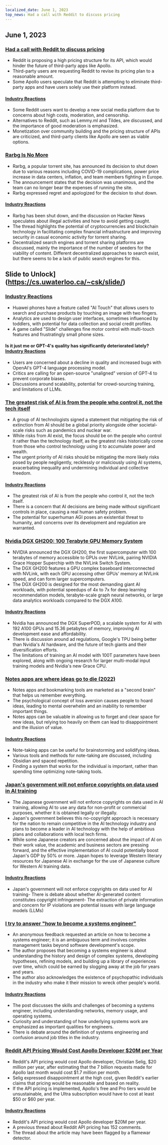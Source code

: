 ```yaml
---
localized_date: June 1, 2023
top_news: Had a call with Reddit to discuss pricing
---
```




<CallToAction />

<Steps>

## June 1, 2023

### [Had a call with Reddit to discuss pricing](https://old.reddit.com/r/apolloapp/comments/13ws4w3/had_a_call_with_reddit_to_discuss_pricing_bad/)

- Reddit is proposing a high pricing structure for its API, which would hinder the future of third-party apps like Apollo.
- Third-party users are requesting Reddit to revise its pricing plan to a reasonable amount.
- Some Apollo users speculate that Reddit is attempting to eliminate third-party apps and have users solely use their platform instead.

#### [Industry Reactions](http://news.ycombinator.com/item?id=36141083)

- Some Reddit users want to develop a new social media platform due to concerns about high costs, moderation, and censorship.
- Alternatives to Reddit, such as Lemmy.ml and Tildes, are discussed, and the importance of good moderation is emphasized.
- Monetization over community building and the pricing structure of APIs are criticized, and third-party clients like Apollo are seen as viable options.

### [Rarbg Is No More](https://web.archive.org/web/20230531105653/https://rarbg.to/index80.php)

- Rarbg, a popular torrent site, has announced its decision to shut down due to various reasons including COVID-19 complications, power price increase in data centers, inflation, and team members fighting in Europe.
- The announcement states that the decision was unanimous, and the team can no longer bear the expenses of running the site.
- Rarbg expressed regret and apologized for the decision to shut down.

#### [Industry Reactions](http://news.ycombinator.com/item?id=36136819)

- Rarbg has been shut down, and the discussion on Hacker News speculates about illegal activities and how to avoid getting caught.
- The thread highlights the potential of cryptocurrencies and blockchain technology in facilitating complex financial infrastructure and improving security in casual economic activity for torrent sharing.
- Decentralized search engines and torrent sharing platforms are discussed, mainly the importance of the number of seeders for the viability of content. Different decentralized approaches to search exist, but there seems to be a lack of public search engines for this.

## Slide to Unlock](https://cs.uwaterloo.ca/~csk/slide/)

### [Industry Reactions](http://news.ycombinator.com/item?id=36138304)

- Huawei phones have a feature called "AI Touch" that allows users to search and purchase products by touching an image with two fingers.
- Analytics are used to design user interfaces, sometimes influenced by toddlers, with potential for data collection and social credit profiles.
- A game called "Slide" challenges fine motor control with multi-touch features and frustratingly small phone sizes.

#### Is it just me or GPT-4's quality has significantly deteriorated lately? [Industry Reactions](http://news.ycombinator.com/item?id=36134249)

- Users are concerned about a decline in quality and increased bugs with OpenAI's GPT-4 language processing model.
- Critics are calling for an open-source "unaligned" version of GPT-4 to prevent corporate biases.
- Discussions around scalability, potential for crowd-sourcing training, and limitations of LLMs.

### [The greatest risk of AI is from the people who control it, not the tech itself](https://aisnakeoil.substack.com/p/is-avoiding-extinction-from-ai-really)

- A group of AI technologists signed a statement that mitigating the risk of extinction from AI should be a global priority alongside other societal-scale risks such as pandemics and nuclear war.
- While risks from AI exist, the focus should be on the people who control it rather than the technology itself, as the greatest risks historically come from those who control technology using it to accumulate power and wealth.
- The urgent priority of AI risks should be mitigating the more likely risks posed by people negligently, recklessly or maliciously using AI systems, exacerbating inequality and undermining individual and collective freedom.

#### [Industry Reactions](http://news.ycombinator.com/item?id=36139852)

- The greatest risk of AI is from the people who control it, not the tech itself.
- There is a concern that AI decisions are being made without significant controls in place, causing a real human safety problem.
- The potential for superhuman AGI poses an existential threat to humanity, and concerns over its development and regulation are warranted.

### [Nvidia DGX GH200: 100 Terabyte GPU Memory System](https://developer.nvidia.com/blog/announcing-nvidia-dgx-gh200-first-100-terabyte-gpu-memory-system/)

- NVIDIA announced the DGX GH200, the first supercomputer with 100 terabytes of memory accessible to GPUs over NVLink, pairing NVIDIA Grace Hopper Superchip with the NVLink Switch System.
- The DGX GH200 features a GPU complex baseboard interconnected with NVLink, with each GPU accessing other GPUs' memory at NVLink speed, and can form larger supercomputers.
- The DGX GH200 is designed for the most demanding giant AI workloads, with potential speedups of 4x to 7x for deep learning recommendation models, terabyte-scale graph neural networks, or large data analytics workloads compared to the DGX A100.

#### [Industry Reactions](http://news.ycombinator.com/item?id=36133226)

- Nvidia has announced the DGX SuperPOD, a scalable system for AI with 192 A100 GPUs and 15.36 petabytes of memory, improving AI development ease and affordability.
- There is discussion around ad regulations, Google's TPU being better than Nvidia's AI hardware, and the future of tech giants and their diversification efforts.
- The limitations of training an AI model with 100T parameters have been explored, along with ongoing research for larger multi-modal input training models and Nvidia's new Grace CPU.

### [Notes apps are where ideas go to die (2022)](https://www.reproof.app/blog/notes-apps-help-us-forget)

- Notes apps and bookmarking tools are marketed as a "second brain" that helps us remember everything.
- The psychological concept of loss aversion causes people to hoard ideas, leading to mental overwhelm and an inability to remember important things.
- Notes apps can be valuable in allowing us to forget and clear space for new ideas, but relying too heavily on them can lead to disappointment and the illusion of value.

#### [Industry Reactions](http://news.ycombinator.com/item?id=36136179)

- Note-taking apps can be useful for brainstorming and solidifying ideas.
- Various tools and methods for note-taking are discussed, including Obsidian and spaced repetition.
- Finding a system that works for the individual is important, rather than spending time optimizing note-taking tools.

### [Japan's government will not enforce copyrights on data used in AI training](https://technomancers.ai/japan-goes-all-in-copyright-doesnt-apply-to-ai-training/)

- The Japanese government will not enforce copyrights on data used in AI training, allowing AI to use any data for non-profit or commercial purposes, whether it is obtained legally or illegally.
- Japan's government believes this no-copyright approach is necessary for the nation to remain competitive in the AI technology industry and plans to become a leader in AI technology with the help of ambitious plans and collaborations with local tech firms.
- While some Japanese creators are concerned about the impact of AI on their work value, the academic and business sectors are pressing forward, and the effective implementation of AI could potentially boost Japan's GDP by 50% or more. Japan hopes to leverage Western literary resources for Japanese AI in exchange for the use of Japanese culture for Western AI training data.

#### [Industry Reactions](http://news.ycombinator.com/item?id=36144241)

- Japan's government will not enforce copyrights on data used for AI training- There is debate about whether AI-generated content constitutes copyright infringement- The extraction of private information and concern for IP violations are potential issues with large language models (LLMs)

### [I try to answer "how to become a systems engineer"](https://rachelbythebay.com/w/2023/05/30/eng/)

- An anonymous feedback requested an article on how to become a systems engineer; it is an ambiguous term and involves complex management tasks beyond software development's scope.
- The author proposes that becoming a systems engineer is about understanding the history and design of complex systems, developing hypotheses, refining models, and building up a library of experiences over time, which could be earned by slogging away at the job for years and years.
- The author also acknowledges the existence of psychopathic individuals in the industry who make it their mission to wreck other people's world.

#### [Industry Reactions](http://news.ycombinator.com/item?id=36133263)

- The post discusses the skills and challenges of becoming a systems engineer, including understanding networks, memory usage, and operating systems.
- Curiosity and understanding of how underlying systems work are emphasized as important qualities for engineers.
- There is debate around the definition of systems engineering and confusion around job titles in the industry.

### [Reddit API Pricing Would Cost Apollo Developer $20M per Year](https://daringfireball.net/linked/2023/05/31/reddit-apollo-api-pricing)

- Reddit's API pricing would cost Apollo developer, Christian Selig, $20 million per year, after estimating that the 7 billion requests made for Apollo last month would cost $1.7 million per month.
- Selig expressed disappointment at the high cost, given Reddit's earlier claims that pricing would be reasonable and based on reality.
- If the API pricing is implemented, Apollo's free and Pro tiers would be unsustainable, and the Ultra subscription would have to cost at least $50 or $60 per year.

#### [Industry Reactions](http://news.ycombinator.com/item?id=36142285)

- Reddit's API pricing would cost Apollo developer $20M per year.
- A previous thread about Reddit API pricing has 152 comments.
- The thread about the article may have been flagged by a flamewar detector.

</Steps>
